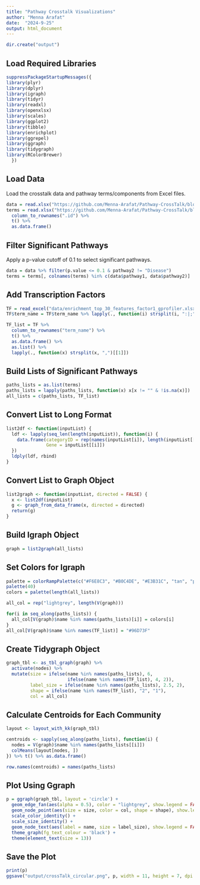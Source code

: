 ```yaml
---
title: "Pathway Crosstalk Visualizations"
author: "Menna Arafat"
date:  "2024-9-25"
output: html_document
---
```



```r
dir.create("output")
```


## Load Required Libraries

```r
suppressPackageStartupMessages({
library(plyr)
library(dplyr)
library(igraph)
library(tidyr)
library(readxl)
library(openxlsx)
library(scales)
library(ggplot2)
library(tibble)
library(enrichplot)
library(ggrepel)
library(ggraph)
library(tidygraph)
library(RColorBrewer)
  })
```

## Load Data
Load the crosstalk data and pathway terms/components from Excel files.

```r
data = read.xlsx("https://github.com/Menna-Arafat/Pathway-CrossTalk/blob/master/data/crosstalk_results_permutation.xlsx", sheet = "crosstalk")
terms = read.xlsx("https://github.com/Menna-Arafat/Pathway-CrossTalk/blob/master/data/enrichment_top_30_features_factor1_gprofiler.xlsx", sheet = "terms") %>%
  column_to_rownames(".id") %>%
  t() %>%
  as.data.frame()
```

## Filter Significant Pathways
Apply a p-value cutoff of 0.1 to select significant pathways.

```r
data = data %>% filter(p.value <= 0.1 & pathway2 != "Disease")
terms = terms[, colnames(terms) %in% c(data$pathway1, data$pathway2)]
```

## Add Transcription Factors

```r
TF = read_excel("data/enrichment_top_30_features_factor1_gprofiler.xlsx", sheet= "TF")[c(2,11)]
TF$term_name = TF$term_name %>% lapply(., function(i) strsplit(i, ":|;")[[1]][2])

TF_list = TF %>% 
  column_to_rownames("term_name") %>%
  t() %>%
  as.data.frame() %>%
  as.list() %>%
  lapply(., function(x) strsplit(x, ",")[[1]])
```

## Build Lists of Significant Pathways

```r
paths_lists = as.list(terms)
paths_lists = lapply(paths_lists, function(x) x[x != "" & !is.na(x)])
all_lists = c(paths_lists, TF_list)

```

## Convert List to Long Format

```r
list2df <- function(inputList) {
  ldf <- lapply(seq_len(length(inputList)), function(i) {
    data.frame(categoryID = rep(names(inputList[i]), length(inputList[[i]])),
               Gene = inputList[[i]])
  })
  ldply(ldf, rbind)
}
```

## Convert List to Graph Object

```r
list2graph <- function(inputList, directed = FALSE) {
  x <- list2df(inputList)
  g <- graph_from_data_frame(x, directed = directed)
  return(g)
}
```

## Build Igraph Object

```r
graph = list2graph(all_lists)
```

## Set Colors for Igraph

```r
palette = colorRampPalette(c("#F6E8C3", "#B0C4DE", "#E3B31C", "tan", "purple", "maroon3", "#21908CFF", "darkgrey"))
palette(40)
colors = palette(length(all_lists))

all_col = rep("lightgrey", length(V(graph)))

for(i in seq_along(paths_lists)) {
  all_col[V(graph)$name %in% names(paths_lists)[i]] = colors[i]
}
all_col[V(graph)$name %in% names(TF_list)] = "#96D73F"
```

## Create Tidygraph Object

```r
graph_tbl <- as_tbl_graph(graph) %>%
  activate(nodes) %>%
  mutate(size = ifelse(name %in% names(paths_lists), 6,
                       ifelse(name %in% names(TF_list), 4, 2)),
         label_size = ifelse(name %in% names(paths_lists), 2.5, 2),
         shape = ifelse(name %in% names(TF_list), "2", "1"),
         col = all_col)
```

## Calculate Centroids for Each Community

```r
layout <- layout_with_kk(graph_tbl)

centroids <- sapply(seq_along(paths_lists), function(i) {
  nodes = V(graph)$name %in% names(paths_lists[[i]])
  colMeans(layout[nodes, ])
}) %>% t() %>% as.data.frame()

row.names(centroids) = names(paths_lists)
```

## Plot Using Ggraph

```r
p = ggraph(graph_tbl, layout = 'circle') +  
  geom_edge_fan(aes(alpha = 0.5), color = "lightgrey", show.legend = FALSE) + 
  geom_node_point(aes(size = size, color = col, shape = shape), show.legend = FALSE) + 
  scale_color_identity() + 
  scale_size_identity() +
  geom_node_text(aes(label = name, size = label_size), show.legend = FALSE, repel = TRUE) +
  theme_graph(fg_text_colour = 'black') +
  theme(element_text(size = 13))
```

## Save the Plot

```r
print(p)
ggsave("output/crossTalk_circular.png", p, width = 11, height = 7, dpi = 600)
```

